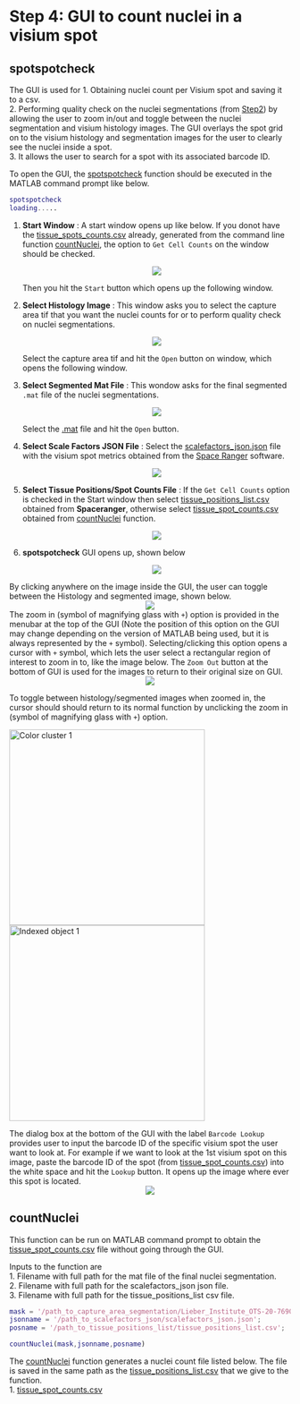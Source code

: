 # Step 4: GUI to count nuclei in a visium spot

## spotspotcheck

The GUI is used for
1. Obtaining nuclei count per Visium spot and saving it to a csv.  
2. Performing quality check on the nuclei segmentations (from [Step2](http://research.libd.org/VisiumLIBD/step-2-nuclei-segmentation-of-individual-capture-areas-images.html)) by allowing the user to zoom in/out and toggle between the nuclei segmentation and visium histology images. The GUI overlays the spot grid on to the visium histology and segmentation images for the user to clearly see the nuclei inside a spot.  
3. It allows the user to search for a spot with its associated barcode ID.

To open the GUI, the [spotspotcheck](https://github.com/LieberInstitute/VisiumLIBD/blob/main/code/spotspotcheck.m) function should be executed in the MATLAB command prompt like below.

```MATLAB
spotspotcheck
loading.....
```

1. **Start Window** : A start window opens up like below. If you donot have the [tissue_spots_counts.csv](https://github.com/LieberInstitute/VisiumLIBD/blob/main/pipeline_outputs/spotspotcheck/tissue_spot_counts.csv) already, generated from the command line function [countNuclei](https://github.com/LieberInstitute/VisiumLIBD/blob/main/code/countNuclei.m), the option to `Get Cell Counts` on the window should be checked.
<center>
![](images/start.png) 
</center>
Then you hit the `Start` button which opens up the following window.

2. **Select Histology Image** : This window asks you to select the capture area tif that you want the nuclei counts for or to perform quality check on nuclei segmentations.
<center>
![](images/Select Histology Image.png) 
</center>
Select the capture area tif and hit the `Open` button on window, which opens the following window.

3. **Select Segmented Mat File** : This wondow asks for the final segmented `.mat` file of the nuclei segmentations.
<center>
![](images/Select segmentation.png) 
</center>
Select the [.mat](https://github.com/LieberInstitute/VisiumLIBD/blob/main/pipeline_outputs/refineVNS/Liebert_Institute_OTS-20-7690_rush_anterior_A1_nuclei.mat) file and hit the `Open` button.

4. **Select Scale Factors JSON File** : Select the [scalefactors_json.json](https://github.com/LieberInstitute/VisiumLIBD/blob/main/pipeline_outputs/spaceranger/scalefactors_json.json) file with the visium spot metrics obtained from the [Space Ranger](https://support.10xgenomics.com/spatial-gene-expression/software/pipelines/latest/what-is-space-ranger) software.
<center>
![](images/select json.png) 
</center>

5. **Select Tissue Positions/Spot Counts File** : If the `Get Cell Counts` option is checked in the Start window then select [tissue_positions_list.csv](https://github.com/LieberInstitute/VisiumLIBD/blob/main/pipeline_outputs/spaceranger/tissue_positions_list.csv) obtained from **Spaceranger**, otherwise select [tissue_spot_counts.csv](https://github.com/LieberInstitute/VisiumLIBD/blob/main/pipeline_outputs/spotspotcheck/tissue_spot_counts.csv) obtained from [countNuclei](https://github.com/LieberInstitute/VisiumLIBD/blob/main/code/countNuclei.m) function.
<center>
![](images/select spot counts.png) 
</center>


6. **spotspotcheck** GUI opens up, shown below
<center>
![](images/spotspotcheck.png) 
</center>

By clicking anywhere on the image inside the GUI, the user can toggle between the Histology and segmented image, shown below.
<center>
![](images/spotspotcheck BW.png) 
</center>

The zoom in (symbol of magnifying glass with `+`) option is provided in the menubar at the top of the GUI (Note the position of this option on the GUI may change depending on the version of MATLAB being used, but it is always represented by the `+` symbol). Selecting/clicking this option opens a cursor with `+` symbol, which lets the user select a rectangular region of interest to zoom in to, like the image below. The `Zoom Out` button at the bottom of GUI is used for the images to return to their original size on GUI.
<center>
![](images/zoom in 1.png) 
</center>

To toggle between histology/segmented images when zoomed in, the cursor should should return to its normal function by unclicking the zoom in (symbol of magnifying glass with `+`) option.

<img src="images/zoom in 2.png" title="Color cluster 1" width="350"/> <img src="images/zoom in 2 BW.png" title="Indexed object 1" width="350"/> 

The dialog box at the bottom of the GUI with the label `Barcode Lookup` provides user to input the barcode ID of the specific visium spot the user want to look at. For example if we want to look at the 1st visium spot on this image, paste the barcode ID of the spot (from [tissue_spot_counts.csv](https://github.com/LieberInstitute/VisiumLIBD/blob/main/pipeline_outputs/spotspotcheck/tissue_spot_counts.csv)) into the white space and hit the `Lookup` button. It opens up the image where ever this spot is located.
<center>
![](images/Barcode ID.png) 
</center>

## countNuclei

This function can be run on MATLAB command prompt to obtain the [tissue_spot_counts.csv](https://github.com/LieberInstitute/VisiumLIBD/blob/main/pipeline_outputs/spotspotcheck/tissue_spot_counts.csv) file without going through the GUI.

Inputs to the function are  
1. Filename with full path for the mat file of the final nuclei segmentation.  
2. Filename with full path for the scalefactors_json json file.  
3. Filename with full path for the tissue_positions_list csv file.

```MATLAB
mask = '/path_to_capture_area_segmentation/Lieber_Institute_OTS-20-7690_rush_anterior_A1_nuclei.mat';
jsonname = '/path_to_scalefactors_json/scalefactors_json.json';
posname = '/path_to_tissue_positions_list/tissue_positions_list.csv';

countNuclei(mask,jsonname,posname)
```

The  [countNuclei](https://github.com/LieberInstitute/VisiumLIBD/blob/main/code/countNuclei.m) function generates a nuclei count file listed below. The file is saved in the same path as the [tissue_positions_list.csv](https://github.com/LieberInstitute/VisiumLIBD/blob/main/pipeline_outputs/spaceranger/tissue_positions_list.csv) that we give to the function.  
1.  [tissue_spot_counts.csv](https://github.com/LieberInstitute/VisiumLIBD/blob/main/pipeline_outputs/spotspotcheck/tissue_spot_counts.csv)





